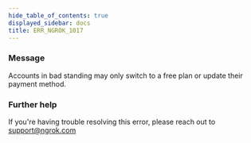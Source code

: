 ```yaml
---
hide_table_of_contents: true
displayed_sidebar: docs
title: ERR_NGROK_1017
---
```




### Message

Accounts in bad standing may only switch to a free plan or update their payment method.

<ErrorDetails error="err_ngrok_1017" />

### Further help

If you're having trouble resolving this error, please reach out to [support@ngrok.com](mailto:support@ngrok.com?subject=Help%20with%20ERR_NGROK_1017)
